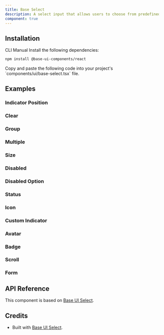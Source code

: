 ```yaml
---
title: Base Select
description: A select input that allows users to choose from predefined options. Built on top of Base UI Select component with shadcn styling.
component: true
---
```


<ExamplePreview path="base-select/default" />

## Installation

<Tabs defaultValue="cli">

<TabsList>
  <TabsTrigger value="cli">CLI</TabsTrigger>
  <TabsTrigger value="manual">Manual</TabsTrigger>
</TabsList>

<TabsContent value="cli">
  <CliCommands name="base-select" />
</TabsContent>

<TabsContent value="manual">    
<Steps>

<Step>
Install the following dependencies:

```bash
npm install @base-ui-components/react
```

</Step>

<Step>
Copy and paste the following code into your project's `components/ui/base-select.tsx` file.

<ComponentPreview name="base-select" />

</Step>

</Steps>

</TabsContent>

</Tabs>

## Examples

### Indicator Position

<ExamplePreview path="base-select/indicator-position" />

### Clear

<ExamplePreview path="base-select/clear" />

### Group

<ExamplePreview path="base-select/group" />

### Multiple

<ExamplePreview path="base-select/multiple" />

### Size

<ExamplePreview path="base-select/size" />

### Disabled

<ExamplePreview path="base-select/disabled" />

### Disabled Option

<ExamplePreview path="base-select/disabled-option" />

### Status

<ExamplePreview path="base-select/status" />

### Icon

<ExamplePreview path="base-select/icon" />

### Custom Indicator

<ExamplePreview path="base-select/custom-indicator" />

### Avatar

<ExamplePreview path="base-select/avatar" />

### Badge

<ExamplePreview path="base-select/badge" />

### Scroll

<ExamplePreview path="base-select/scroll" />

### Form

<ExamplePreview path="base-select/form" />

## API Reference

This component is based on [Base UI Select](https://base-ui.com/react/components/select).

## Credits

- Built with [Base UI Select](https://base-ui.com/react/components/select).
